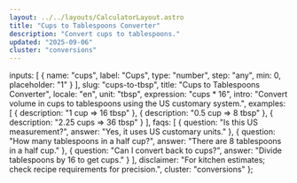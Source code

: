 ```yaml
---
layout: ../../layouts/CalculatorLayout.astro
title: "Cups to Tablespoons Converter"
description: "Convert cups to tablespoons."
updated: "2025-09-06"
cluster: "conversions"
---
```



  inputs: [
    { name: "cups", label: "Cups", type: "number", step: "any", min: 0, placeholder: "1" }
  ],
  slug: "cups-to-tbsp",
  title: "Cups to Tablespoons Converter",
  locale: "en",
  unit: "tbsp",
  expression: "cups * 16",
  intro: "Convert volume in cups to tablespoons using the US customary system.",
  examples: [
    { description: "1 cup ⇒ 16 tbsp" },
    { description: "0.5 cup ⇒ 8 tbsp" },
    { description: "2.25 cups ⇒ 36 tbsp" }
  ],
  faqs: [
    { question: "Is this US measurement?", answer: "Yes, it uses US customary units." },
    { question: "How many tablespoons in a half cup?", answer: "There are 8 tablespoons in a half cup." },
    { question: "Can I convert back to cups?", answer: "Divide tablespoons by 16 to get cups." }
  ],
  disclaimer: "For kitchen estimates; check recipe requirements for precision.",
  cluster: "conversions"
};

<Calculator schema={schema} />
